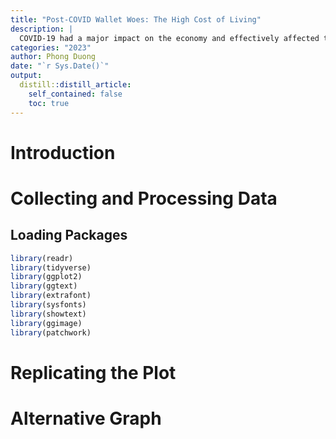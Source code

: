 ```yaml
---
title: "Post-COVID Wallet Woes: The High Cost of Living"
description: |
  COVID-19 had a major impact on the economy and effectively affected the consumption patterns of European households. 
categories: "2023"
author: Phong Duong
date: "`r Sys.Date()`"
output:
  distill::distill_article:
    self_contained: false
    toc: true
---
```


# Introduction

# Collecting and Processing Data

## Loading Packages

```r
library(readr)
library(tidyverse)
library(ggplot2)
library(ggtext)
library(extrafont)
library(sysfonts)
library(showtext)
library(ggimage)
library(patchwork)
```

# Replicating the Plot

# Alternative Graph
